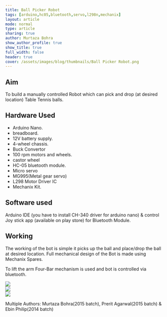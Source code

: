 ```yaml
---
title: Ball Picker Robot 
tags: [arduino,hc05,bluetooth,servo,l298n,mechanix]
layout: article
mode: normal
type: article
sharing: true
author: Murtaza Bohra
show_author_profile: true
show_title: true
full_width: false
header: true
cover: /assets/images/blog/thumbnails/Ball Picker Robot.png
---
```

## Aim
To build a manually controlled Robot which can pick and drop (at desired location) Table Tennis balls.


## Hardware Used
- Arduino Nano.
- breadboard.
- 12V battery supply.
- 4-wheel chassis.
- Buck Convertor
- 100 rpm motors and wheels.
- castor wheel
- HC-05 bluetooth module.
- Micro servo
- MG995(Metal gear servo)
- L298 Motor Driver IC
- Mechanix Kit.

## Software used
Arduino IDE (you have to install CH-340 driver for  arduino nano) & control Joy stick app (available on play store) for Bluetooth Module.

## Working 
The working of the bot is simple it picks up the ball and place/drop the ball at desired location. Full mechanical design of the Bot is made using Mechanix Spares.

To lift the arm Four-Bar mechanism is used and bot is controlled via bluetooth.
<div class="swiper swiper-demo">
  <div class="swiper__wrapper">
    <div class="swiper__slide"><Image class="image image" src="/assets/images/blog/Ball-Picker-Robot/1.png"/></div>
    <div class="swiper__slide"><Image class="image image" src="/assets/images/blog/Ball-Picker-Robot/2.png"/></div>
    <div class="swiper__slide"><Image class="image image" src="/assets/images/blog/thumbnails/Ball Picker Robot.png"/></div>
  </div>
  <div class="swiper__button swiper__button--prev fas fa-chevron-left"></div>
  <div class="swiper__button swiper__button--next fas fa-chevron-right"></div>
</div>





Multiple Authors: Murtaza Bohra(2015 batch), Prerit Agarwal(2015 batch) & Ebin Philip(2014 batch)




